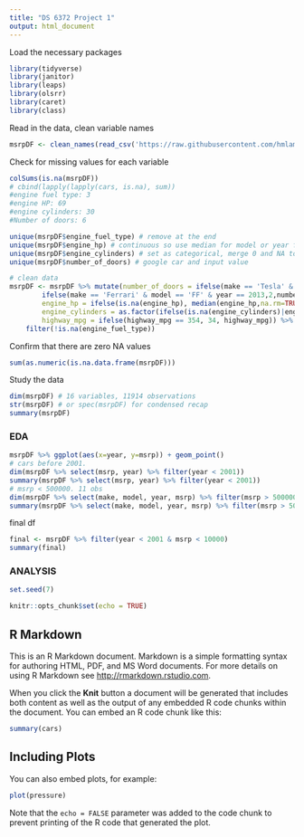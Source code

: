 ```yaml
---
title: "DS 6372 Project 1"
output: html_document
---
```


Load the necessary packages
```r
library(tidyverse)
library(janitor)
library(leaps)
library(olsrr)
library(caret)
library(class)
```

Read in the data, clean variable names
```r
msrpDF <- clean_names(read_csv('https://raw.githubusercontent.com/hmlam1/MSDS-Projects/main/Applied%20Stats%20Project%201/Vehicle_MSRP.csv', show_col_types=F))
```

Check for missing values for each variable
```r
colSums(is.na(msrpDF))
# cbind(lapply(lapply(cars, is.na), sum))
#engine fuel type: 3
#engine HP: 69
#engine cylinders: 30 
#Number of doors: 6

unique(msrpDF$engine_fuel_type) # remove at the end
unique(msrpDF$engine_hp) # continuous so use median for model or year for NA?
unique(msrpDF$engine_cylinders) # set as categorical, merge 0 and NA together?
unique(msrpDF$number_of_doors) # google car and input value

# clean data
msrpDF <- msrpDF %>% mutate(number_of_doors = ifelse(make == 'Tesla' & model == 'Model S' & year == 2016,4,
        ifelse(make == 'Ferrari' & model == 'FF' & year == 2013,2,number_of_doors)),
        engine_hp = ifelse(is.na(engine_hp), median(engine_hp,na.rm=TRUE), engine_hp),
        engine_cylinders = as.factor(ifelse(is.na(engine_cylinders)|engine_cylinders == 0,0,engine_cylinders)),
        highway_mpg = ifelse(highway_mpg == 354, 34, highway_mpg)) %>% 
    filter(!is.na(engine_fuel_type))
```
Confirm that there are zero NA values
```r
sum(as.numeric(is.na.data.frame(msrpDF)))
```
Study the data
```r
dim(msrpDF) # 16 variables, 11914 observations
str(msrpDF) # or spec(msrpDF) for condensed recap
summary(msrpDF)
```

### EDA
```r
msrpDF %>% ggplot(aes(x=year, y=msrp)) + geom_point()
# cars before 2001.
dim(msrpDF %>% select(msrp, year) %>% filter(year < 2001))
summary(msrpDF %>% select(msrp, year) %>% filter(year < 2001))
# msrp < 500000. 11 obs
dim(msrpDF %>% select(make, model, year, msrp) %>% filter(msrp > 500000))
summary(msrpDF %>% select(make, model, year, msrp) %>% filter(msrp > 500000))
```
final df
```r
final <- msrpDF %>% filter(year < 2001 & msrp < 10000)
summary(final)

```

### ANALYSIS
```r
set.seed(7)
```

```r
knitr::opts_chunk$set(echo = TRUE)
```

## R Markdown

This is an R Markdown document. Markdown is a simple formatting syntax for authoring HTML, PDF, and MS Word documents. For more details on using R Markdown see <http://rmarkdown.rstudio.com>.

When you click the **Knit** button a document will be generated that includes both content as well as the output of any embedded R code chunks within the document. You can embed an R code chunk like this:

```r
summary(cars)
```

## Including Plots

You can also embed plots, for example:

```r
plot(pressure)
```

Note that the `echo = FALSE` parameter was added to the code chunk to prevent printing of the R code that generated the plot.

